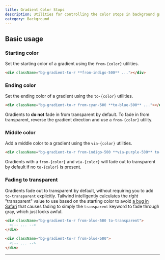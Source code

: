 ```yaml
---
title: Gradient Color Stops
description: Utilities for controlling the color stops in background gradients.
category: Background
---
```



## Basic usage

### Starting color

Set the starting color of a gradient using the `from-{color}` utilities.

<Example>
  <div className="space-y-2 mx-5">
    <div className="flex justify-between">
      <div className="flex flex-col space-y-2 items-center -translate-x-5">
        <div className="rounded-full h-10 w-10 bg-indigo-500 border-4 border-white shadow-lg"></div>
        <div className="bg-slate-300 w-0.5 h-4"></div>
      </div>
    </div>
    <div className="p-4 rounded-lg bg-gradient-to-r from-indigo-500"></div>
  </div>
</Example>

```html
<div className="bg-gradient-to-r **from-indigo-500** ..."></div>
```

### Ending color

Set the ending color of a gradient using the `to-{color}` utilities.

<Example>
  <div className="space-y-2 mx-5">
    <div className="flex justify-between">
      <div className="flex flex-col space-y-2 items-center -translate-x-5">
        <div className="rounded-full h-10 w-10 bg-cyan-500 border-4 border-white shadow-lg" />
        <div className="bg-slate-300 w-0.5 h-4"></div>
      </div>
      <div className="flex flex-col space-y-2 items-center translate-x-5">
        <div className="rounded-full h-10 w-10 bg-blue-500 border-4 border-white shadow-lg" />
        <div className="bg-slate-300 w-0.5 h-4"></div>
      </div>
    </div>
    <div className="p-4 rounded-lg bg-gradient-to-r from-cyan-500 to-blue-500"></div>
  </div>
</Example>

```html
<div className="bg-gradient-to-r from-cyan-500 **to-blue-500** ..."></div>
```

Gradients to **do not** fade in from transparent by default. To fade in from transparent, reverse the gradient direction and use a `from-{color}` utility.

### Middle color

Add a middle color to a gradient using the `via-{color}` utilities.

<Example>
  <div className="space-y-2 mx-5">
    <div className="flex justify-between">
      <div className="flex flex-col space-y-2 items-center -translate-x-5">
        <div className="rounded-full h-10 w-10 bg-indigo-500 border-4 border-white shadow-lg"></div>
        <div className="bg-slate-300 w-0.5 h-4"></div>
      </div>
      <div className="flex flex-col space-y-2 items-center">
        <div className="rounded-full h-10 w-10 bg-purple-500 border-4 border-white shadow-lg"></div>
        <div className="bg-slate-300 w-0.5 h-4"></div>
      </div>
      <div className="flex flex-col space-y-2 items-center translate-x-5">
        <div className="rounded-full h-10 w-10 bg-pink-500 border-4 border-white shadow-lg"></div>
        <div className="bg-slate-300 w-0.5 h-4"></div>
      </div>
    </div>
    <div className="p-4 rounded-lg bg-gradient-to-r from-indigo-500 via-purple-500 to-pink-500"></div>
  </div>
</Example>

```html
<div className="bg-gradient-to-r from-indigo-500 **via-purple-500** to-pink-500 ..."></div>
```

Gradients with a `from-{color}` and `via-{color}` will fade out to transparent by default if no `to-{color}` is present.

### Fading to transparent

Gradients fade out to transparent by default, without requiring you to add `to-transparent` explicitly. Tailwind intelligently calculates the _right_ "transparent" value to use based on the starting color to avoid [a bug in Safari](https://bugs.webkit.org/show_bug.cgi?id=150940) that causes fading to simply the `transparent` keyword to fade through gray, which just looks awful.


```html
<div className="bg-gradient-to-r from-blue-500 to-transparent">
  <!-- ... -->
</div>
```

```html
<div className="bg-gradient-to-r from-blue-500">
  <!-- ... -->
</div>
```

---
